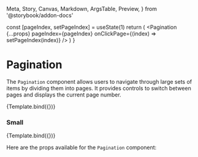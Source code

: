   Meta,
  Story,
  Canvas,
  Markdown,
  ArgsTable,
  Preview,
} from '@storybook/addon-docs'

  const [pageIndex, setPageIndex] = useState(1)
  return (
    <Pagination
      {...props}
      pageIndex={pageIndex}
      onClickPage={(index) => setPageIndex(index)}
    />
  )
}

# Pagination

The `Pagination` component allows users to navigate through large sets of items by dividing them into pages.
It provides controls to switch between pages and displays the current page number.

<Meta title="Components/Pagination" component={Pagination} />

<Canvas>
  <Story
    name="Pagination"
    args={{
      length: 40,
      pageSize: 5,
    }}
  >
    {Template.bind({})}
  </Story>
</Canvas>

### Small

<Canvas>
  <Story
    name="Small"
    args={{
      length: 0,
      pageSize: 1,
      small: true,
    }}
  >
    {Template.bind({})}
  </Story>
</Canvas>

Here are the props available for the `Pagination` component:

<ArgsTable of={Pagination} />
